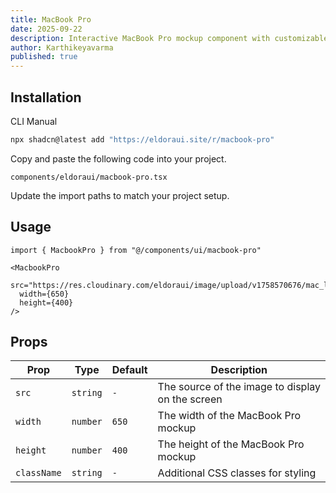 ```yaml
---
title: MacBook Pro
date: 2025-09-22
description: Interactive MacBook Pro mockup component with customizable screen content.
author: Karthikeyavarma
published: true
---
```


<ComponentPreview name="macbook-pro-demo" />

## Installation

<Tabs defaultValue="cli">

<TabsList>
  <TabsTrigger value="cli">CLI</TabsTrigger>
  <TabsTrigger value="manual">Manual</TabsTrigger>
</TabsList>
<TabsContent value="cli">

```bash
npx shadcn@latest add "https://eldoraui.site/r/macbook-pro"
```

</TabsContent>

<TabsContent value="manual">

<Steps>

<Step>Copy and paste the following code into your project.</Step>

`components/eldoraui/macbook-pro.tsx`

<ComponentSource name="macbook-pro" />

<Step>Update the import paths to match your project setup.</Step>

</Steps>

</TabsContent>

</Tabs>

## Usage

```tsx showLineNumbers
import { MacbookPro } from "@/components/ui/macbook-pro"
```

```tsx showLineNumbers
<MacbookPro
  src="https://res.cloudinary.com/eldoraui/image/upload/v1758570676/mac_llxzg3.jpg"
  width={650}
  height={400}
/>
```

## Props

| Prop        | Type     | Default | Description                                      |
| ----------- | -------- | ------- | ------------------------------------------------ |
| `src`       | `string` | `-`     | The source of the image to display on the screen |
| `width`     | `number` | `650`   | The width of the MacBook Pro mockup              |
| `height`    | `number` | `400`   | The height of the MacBook Pro mockup             |
| `className` | `string` | `-`     | Additional CSS classes for styling               |
